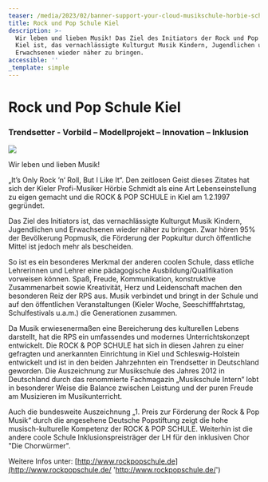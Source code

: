 ```yaml
---
teaser: /media/2023/02/banner-support-your-cloud-musikschule-horbie-schmidt-1.jpg
title: Rock und Pop Schule Kiel
description: >-
  Wir leben und lieben Musik! Das Ziel des Initiators der Rock und Pop Schule
  Kiel ist, das vernachlässigte Kulturgut Musik Kindern, Jugendlichen und
  Erwachsenen wieder näher zu bringen.
accessible: ''
_template: simple
---
```


# Rock und Pop Schule Kiel

### Trendsetter - Vorbild – Modellprojekt – Innovation – Inklusion

![](/media/2023/02/banner-support-your-cloud-musikschule-horbie-schmidt-1.jpg)

Wir leben und lieben Musik!

„It’s Only Rock ’n‘ Roll, But I Like It“. Den zeitlosen Geist dieses Zitates hat sich der Kieler Profi-Musiker Hörbie Schmidt als eine Art Lebenseinstellung zu eigen gemacht und die ROCK & POP SCHULE in Kiel am 1.2.1997 gegründet.

Das Ziel des Initiators ist, das vernachlässigte Kulturgut Musik Kindern, Jugendlichen und Erwachsenen wieder näher zu bringen. Zwar hören 95% der Bevölkerung Popmusik, die Förderung der Popkultur durch öffentliche Mittel ist jedoch mehr als bescheiden.

So ist es ein besonderes Merkmal der anderen coolen Schule, dass etliche Lehrerinnen und Lehrer eine pädagogische Ausbildung/Qualifikation vorweisen können. Spaß, Freude, Kommunikation, konstruktive Zusammenarbeit sowie Kreativität, Herz und Leidenschaft machen den besonderen Reiz der RPS aus. Musik verbindet und bringt in der Schule und auf den öffentlichen Veranstaltungen (Kieler Woche, Seeschifffahrtstag, Schulfestivals u.a.m.) die Generationen zusammen.

Da Musik erwiesenermaßen eine Bereicherung des kulturellen Lebens darstellt, hat die RPS ein umfassendes und modernes Unterrichtskonzept entwickelt. Die ROCK & POP SCHULE hat sich in diesen Jahren zu einer gefragten und anerkannten Einrichtung in Kiel und Schleswig-Holstein entwickelt und ist in den beiden Jahrzehnten ein Trendsetter in Deutschland geworden. Die Auszeichnung zur Musikschule des Jahres 2012 in Deutschland durch das renommierte Fachmagazin „Musikschule Intern“ lobt in besonderer Weise die Balance zwischen Leistung und der puren Freude am Musizieren im Musikunterricht.

Auch die bundesweite Auszeichnung „1. Preis zur Förderung der Rock & Pop Musik“ durch die angesehene Deutsche Popstiftung zeigt die hohe musisch-kulturelle Kompetenz der ROCK & POP SCHULE. Weiterhin ist die andere coole Schule Inklusionspreisträger der LH für den inklusiven Chor "Die Chorwürmer".

Weitere Infos unter: [http://www.rockpopschule.de](http://www.rockpopschule.de/ 'http://www.rockpopschule.de/')
